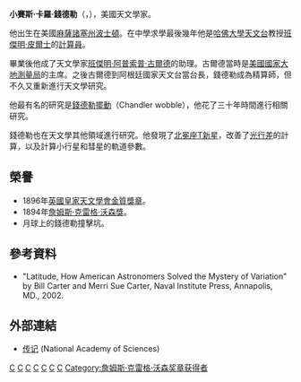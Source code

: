 {{Infobox Scientist
|name              = 賽斯·卡羅·錢德勒<br/>Seth Carlo Chandler
|image             = Seth Carlo Chandler.png
|birth_date        = 1846年9月16日 
|birth_place       = [[麻薩諸塞州|麻薩諸塞州]][[波士頓|波士頓]]
|death_date        = 1913年12月31日
|death_place       = [[麻薩諸塞州|麻薩諸塞州]][[韋爾斯利_(麻薩諸塞州)|韋爾斯利]]
|residence         = 
|citizenship       = 
|nationality       = [[美國|美國]]
|ethnicity         = 
|field             = [[天文學|天文學]]
|work_institutions = 
|alma_mater        = 
|doctoral_advisor  = 
|doctoral_students = 
|known_for         = [[錢德勒擺動|錢德勒擺動]]（Chandler wobble）
|influences        = [[班傑明·阿普索普·古爾德|班傑明·阿普索普·古爾德]]
|influenced        = 
|prizes            = 1896年[[英國皇家天文學會金質獎章|英國皇家天文學會金質獎章]]<br/>1894年[[詹姆斯·克雷格·沃森獎|詹姆斯·克雷格·沃森獎]]
|religion          = 
}}
'''小賽斯·卡羅·錢德勒'''（{{lang-en|'''Seth Carlo Chandler, Jr'''}}，{{bd|1846年|9月16日|1913年|12月31日}}），美國天文學家。

他出生在美國[[麻薩諸塞州|麻薩諸塞州]][[波士頓|波士頓]]。在中學求學最後幾年他是[[哈佛大學天文台|哈佛大學天文台]]教授[[班傑明·皮爾士|班傑明·皮爾士]]的[[計算員|計算員]]。

畢業後他成了天文學家[[班傑明·阿普索普·古爾德|班傑明·阿普索普·古爾德]]的助理。古爾德當時是[[美國國家大地測量局|美國國家大地測量局]]的主席。之後古爾德到阿根廷國家天文台當台長，錢德勒成為精算師，但不久又重新進行天文學研究。

他最有名的研究是[[錢德勒擺動|錢德勒擺動]]（Chandler wobble），他花了三十年時間進行相關研究。

錢德勒也在天文學其他領域進行研究。他發現了[[北冕座T|北冕座T]][[新星|新星]]，改善了[[光行差|光行差]]的計算，以及計算小行星和彗星的軌道參數。

==榮譽==
*1896年[[英國皇家天文學會金質獎章|英國皇家天文學會金質獎章]]。
*1894年[[詹姆斯·克雷格·沃森獎|詹姆斯·克雷格·沃森獎]]。
*月球上的錢德勒撞擊坑。

==參考資料==
*"Latitude, How American Astronomers Solved the Mystery of Variation" by Bill Carter and Merri Sue Carter, Naval Institute Press, Annapolis, MD., 2002.

==外部連結==
* [http://www.nap.edu/readingroom/books/biomems/schandler.html 传记] {{Wayback|url=http://www.nap.edu/readingroom/books/biomems/schandler.html |date=20160304111145 }} (National Academy of Sciences)
{{詹姆斯·克雷格·沃森奖章获得者}}
{{英国皇家天文学会金质奖章获得者}}
{{Authority control}}
[[Category:1846年出生|C]]
[[Category:1913年逝世|C]]
[[Category:美國天文學家|C]]
[[Category:19世紀天文學家|C]]
[[Category:20世紀天文學家|C]]
[[Category:英國皇家天文學會金質獎章獲得者|C]]
[[Category:波士頓人|C]]
[[Category:詹姆斯·克雷格·沃森奖章获得者|Category:詹姆斯·克雷格·沃森奖章获得者]]